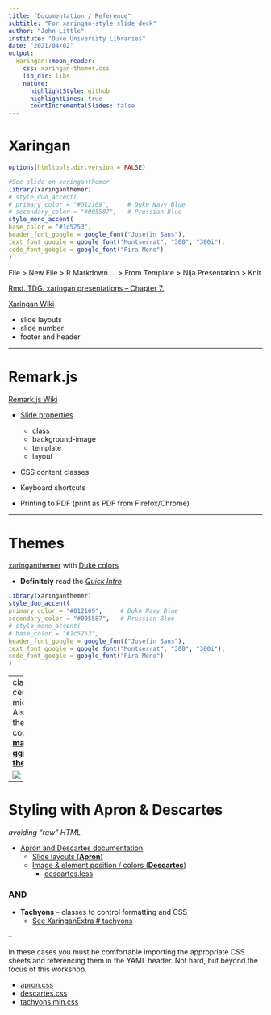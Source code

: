 ```yaml
---
title: "Documentation / Reference"
subtitle: "For xaringan-style slide deck"
author: "John Little"
institute: "Duke University Libraries"
date: "2021/04/02"
output:
  xaringan::moon_reader:
    css: xaringan-themer.css
    lib_dir: libs
    nature:
      highlightStyle: github
      highlightLines: true
      countIncrementalSlides: false
---
```


# Xaringan

```r
options(htmltools.dir.version = FALSE)

#See slide on xaringanthemer
library(xaringanthemer)
# style_duo_accent(
# primary_color = "#012169",     # Duke Navy Blue
# secondary_color = "#005587",   # Prussian Blue
style_mono_accent(
base_color = "#1c5253",
header_font_google = google_font("Josefin Sans"),
text_font_google = google_font("Montserrat", "300", "300i"),
code_font_google = google_font("Fira Mono")
)
```

File > New File > R Markdown ... > From Template > Nija Presentation > Knit

[Rmd. TDG. xaringan presentations -- Chapter 7. ](https://bookdown.org/yihui/rmarkdown/xaringan.html)

[Xaringan Wiki](https://github.com/yihui/xaringan/wiki)

- slide layouts
- slide number
- footer and header

---

# Remark.js

[Remark.js Wiki](https://github.com/gnab/remark/wiki)

- [Slide properties](https://github.com/gnab/remark/wiki/Markdown#slide-properties)
    - class  
    - background-image  
    - template
    - layout


- CSS content classes  

- Keyboard shortcuts  

- Printing to PDF (print as PDF from Firefox/Chrome)

---

# Themes

[xaringanthemer](https://pkg.garrickadenbuie.com/xaringanthemer/) with [Duke colors](https://brand.duke.edu/colors/)

- **Definitely** read the [_Quick Intro_](https://pkg.garrickadenbuie.com/xaringanthemer/index.html#quick-intro)

```r
library(xaringanthemer)
style_duo_accent(
primary_color = "#012169",     # Duke Navy Blue
secondary_color = "#005587",   # Prussian Blue
# style_mono_accent(
# base_color = "#1c5253",
header_font_google = google_font("Josefin Sans"),
text_font_google = google_font("Montserrat", "300", "300i"),
code_font_google = google_font("Fira Mono")
)
```  

---
class: center, middle
Also note the very cool [**matching ggplot themes**](https://pkg.garrickadenbuie.com/xaringanthemer/index.html#matching-ggplot-themes)

![](https://pkg.garrickadenbuie.com/xaringanthemer/reference/figures/index-theme_xaringan_demo-1.png)

---

# Styling with Apron & Descartes

_avoiding "raw" HTML_

- [Apron and Descartes documentation](https://story.xaprb.com/slides/adirondack/#1)
    - [Slide layouts (**Apron**)](https://story.xaprb.com/slides/adirondack/#5)
    - [Image & element position / colors (**Descartes**)](https://story.xaprb.com/slides/adirondack/#33)
        - [descartes.less](https://github.com/xaprb/story/blob/master/static/css/descartes.less)

    
### AND

- **Tachyons** -- classes to control formatting and CSS 
    - [See XaringanExtra # tachyons](https://pkg.garrickadenbuie.com/xaringanExtra/#/tachyons)


--

In these cases you must be comfortable importing the appropriate CSS sheets and referencing them in the YAML header.  Not hard, but beyond the focus of this workshop.

- [apron.css](https://github.com/xaprb/story/blob/master/static/css/apron.css)
- [descartes.css](https://github.com/xaprb/story/blob/master/static/css/descartes.css)
- [tachyons.min.css](https://raw.githubusercontent.com/xaprb/story/master/static/css/tachyons.min.css)


